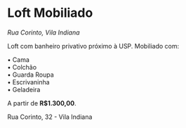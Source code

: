 
# Loft Mobiliado
_Rua Corinto, Vila Indiana_

Loft com banheiro privativo próximo à USP. 
Mobiliado com:

• Cama  
• Colchão  
• Guarda Roupa  
• Escrivaninha  
• Geladeira

A partir de **R$1.300,00**.

Rua Corinto, 32 - Vila Indiana

<ContactButton name="Rua Corinto" />
